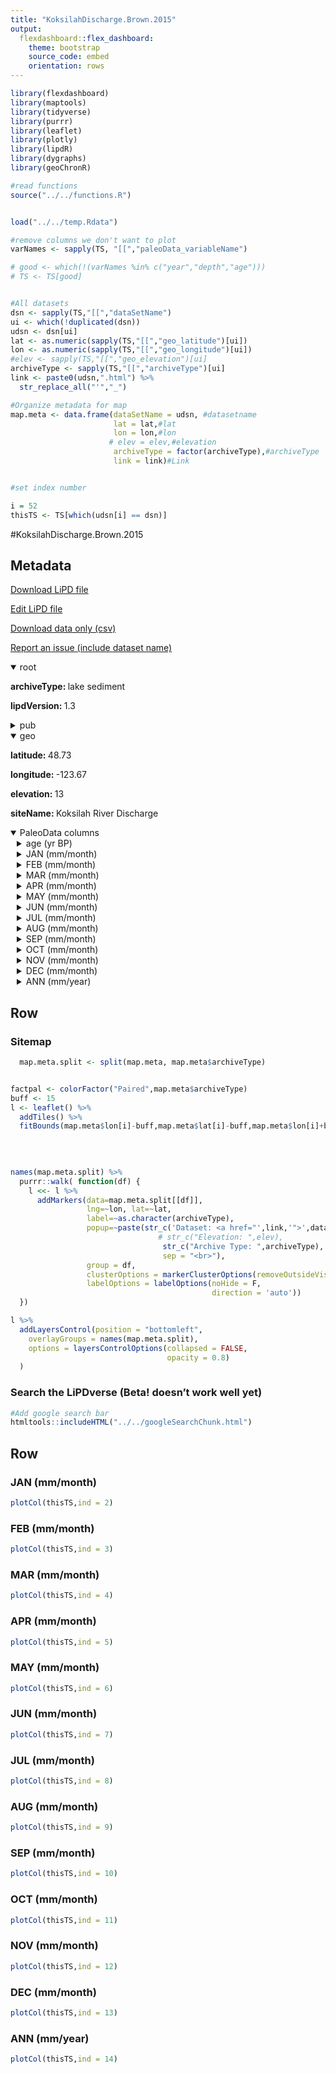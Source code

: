 ```yaml
---
title: "KoksilahDischarge.Brown.2015"
output: 
  flexdashboard::flex_dashboard:
    theme: bootstrap
    source_code: embed
    orientation: rows
---
```


```r
library(flexdashboard)
library(maptools)
library(tidyverse)
library(purrr)
library(leaflet)
library(plotly)
library(lipdR)
library(dygraphs)
library(geoChronR)

#read functions
source("../../functions.R")


load("../../temp.Rdata")

#remove columns we don't want to plot
varNames <- sapply(TS, "[[","paleoData_variableName")

# good <- which(!(varNames %in% c("year","depth","age")))
# TS <- TS[good]


#All datasets
dsn <- sapply(TS,"[[","dataSetName")
ui <- which(!duplicated(dsn))
udsn <- dsn[ui]
lat <- as.numeric(sapply(TS,"[[","geo_latitude")[ui])
lon <- as.numeric(sapply(TS,"[[","geo_longitude")[ui])
#elev <- sapply(TS,"[[","geo_elevation")[ui]
archiveType <- sapply(TS,"[[","archiveType")[ui]
link <- paste0(udsn,".html") %>% 
  str_replace_all("'","_")

#Organize metadata for map
map.meta <- data.frame(dataSetName = udsn, #datasetname
                       lat = lat,#lat
                       lon = lon,#lon
                      # elev = elev,#elevation
                       archiveType = factor(archiveType),#archiveType
                       link = link)#Link


#set index number

i = 52
thisTS <- TS[which(udsn[i] == dsn)]
```
#KoksilahDischarge.Brown.2015

Metadata {.sidebar}
-------------------------------------
[Download LiPD file](KoksilahDischarge.Brown.2015.lpd)
            

[Edit LiPD file](http://lipd.net/playground?source=http://lipdverse.org/wNAm0_1_0/KoksilahDischarge.Brown.2015.lpd)
            

[Download data only (csv)](KoksilahDischarge.Brown.2015.csv)
            

[Report an issue (include dataset name)](https://github.com/nickmckay/LiPDverse/issues)

<details open style="margin-left: 0px">
<summary>root</summary>
<p style="margin-left: 0px"><strong>archiveType: </strong>lake sediment
<p style="margin-left: 0px"><strong>lipdVersion: </strong>1.3
</details>
<details>
<summary>pub</summary>
<details style="margin-left: 10px">
<summary>pub1</summary>
<p style="margin-left: 10px"><strong>journal: </strong>Quaternary Research
<p style="margin-left: 10px"><strong>volume: </strong>83
<p style="margin-left: 10px"><strong>pages: </strong>415-426
<p style="margin-left: 10px"><strong>title: </strong>Multi-millennial streamflow dynamics in two forested watersheds on Vancouver Island, Canada
</details>
</details>
<details open style="margin-left: 0px">
<summary>geo</summary>
<p style="margin-left: 0px"><strong>latitude: </strong>48.73
<p style="margin-left: 0px"><strong>longitude: </strong>-123.67
<p style="margin-left: 0px"><strong>elevation: </strong>13
<p style="margin-left: 0px"><strong>siteName: </strong>Koksilah River Discharge
</details>
<details open>
<summary>PaleoData columns</summary>
<details style="margin-left: 10px">
<summary>age (yr BP)</summary>
<p style="margin-left: 10px"><strong>TSid: </strong>WEB3585e3c0
<p style="margin-left: 10px"><strong>variableName: </strong>age
<p style="margin-left: 10px"><strong>units: </strong>yr BP
</details>
<details style="margin-left: 10px">
<summary>JAN (mm/month)</summary>
<p style="margin-left: 10px"><strong>TSid: </strong>WEBd45020ec
<p style="margin-left: 10px"><strong>variableName: </strong>JAN
<p style="margin-left: 10px"><strong>units: </strong>mm/month
<p style="margin-left: 10px"><strong>description: </strong>Koksilah River discharge (Q) at gauging station 48.73°N, 123.67°W. Rainshadow forest. Watershed area: 214km2. Watershed average annual precipitation: 2074mm. 
<details>
<summary>interpretation</summary>
<details style="margin-left: 20px">
<summary>1</summary>
<p style="margin-left: 20px"><strong>direction: </strong>positive
<p style="margin-left: 20px"><strong>scope: </strong>climate
<p style="margin-left: 20px"><strong>seasonality: </strong>JAN
<p style="margin-left: 20px"><strong>variable: </strong>M
<p style="margin-left: 20px"><strong>variableDetail: </strong>streamflow
</details>
</details>
</details>
<details style="margin-left: 10px">
<summary>FEB (mm/month)</summary>
<p style="margin-left: 10px"><strong>TSid: </strong>WEBb83878b7
<p style="margin-left: 10px"><strong>variableName: </strong>FEB
<p style="margin-left: 10px"><strong>units: </strong>mm/month
<p style="margin-left: 10px"><strong>description: </strong>Koksilah River discharge (Q) at gauging station 48.73°N, 123.67°W. Rainshadow forest. Watershed area: 214km2. Watershed average annual precipitation: 2074mm. 
<details>
<summary>interpretation</summary>
<details style="margin-left: 20px">
<summary>1</summary>
<p style="margin-left: 20px"><strong>direction: </strong>positive
<p style="margin-left: 20px"><strong>scope: </strong>climate
<p style="margin-left: 20px"><strong>seasonality: </strong>FEB
<p style="margin-left: 20px"><strong>variable: </strong>M
<p style="margin-left: 20px"><strong>variableDetail: </strong>streamflow
</details>
</details>
</details>
<details style="margin-left: 10px">
<summary>MAR (mm/month)</summary>
<p style="margin-left: 10px"><strong>TSid: </strong>WEB0ee4c6c9
<p style="margin-left: 10px"><strong>variableName: </strong>MAR
<p style="margin-left: 10px"><strong>units: </strong>mm/month
<p style="margin-left: 10px"><strong>description: </strong>Koksilah River discharge (Q) at gauging station 48.73°N, 123.67°W. Rainshadow forest. Watershed area: 214km2. Watershed average annual precipitation: 2074mm. 
<details>
<summary>interpretation</summary>
<details style="margin-left: 20px">
<summary>1</summary>
<p style="margin-left: 20px"><strong>direction: </strong>positive
<p style="margin-left: 20px"><strong>scope: </strong>climate
<p style="margin-left: 20px"><strong>seasonality: </strong>MAR
<p style="margin-left: 20px"><strong>variable: </strong>M
<p style="margin-left: 20px"><strong>variableDetail: </strong>streamflow
</details>
</details>
</details>
<details style="margin-left: 10px">
<summary>APR (mm/month)</summary>
<p style="margin-left: 10px"><strong>TSid: </strong>WEBee7ebf6d
<p style="margin-left: 10px"><strong>variableName: </strong>APR
<p style="margin-left: 10px"><strong>units: </strong>mm/month
<p style="margin-left: 10px"><strong>description: </strong>Koksilah River discharge (Q) at gauging station 48.73°N, 123.67°W. Rainshadow forest. Watershed area: 214km2. Watershed average annual precipitation: 2074mm. 
<details>
<summary>interpretation</summary>
<details style="margin-left: 20px">
<summary>1</summary>
<p style="margin-left: 20px"><strong>direction: </strong>positive
<p style="margin-left: 20px"><strong>scope: </strong>climate
<p style="margin-left: 20px"><strong>seasonality: </strong>APR
<p style="margin-left: 20px"><strong>variable: </strong>M
<p style="margin-left: 20px"><strong>variableDetail: </strong>streamflow
</details>
</details>
</details>
<details style="margin-left: 10px">
<summary>MAY (mm/month)</summary>
<p style="margin-left: 10px"><strong>TSid: </strong>WEBb1d70ffc
<p style="margin-left: 10px"><strong>variableName: </strong>MAY
<p style="margin-left: 10px"><strong>units: </strong>mm/month
<p style="margin-left: 10px"><strong>description: </strong>Koksilah River discharge (Q) at gauging station 48.73°N, 123.67°W. Rainshadow forest. Watershed area: 214km2. Watershed average annual precipitation: 2074mm. 
<details>
<summary>interpretation</summary>
<details style="margin-left: 20px">
<summary>1</summary>
<p style="margin-left: 20px"><strong>direction: </strong>positive
<p style="margin-left: 20px"><strong>scope: </strong>climate
<p style="margin-left: 20px"><strong>seasonality: </strong>MAY
<p style="margin-left: 20px"><strong>variable: </strong>M
<p style="margin-left: 20px"><strong>variableDetail: </strong>streamflow
</details>
</details>
</details>
<details style="margin-left: 10px">
<summary>JUN (mm/month)</summary>
<p style="margin-left: 10px"><strong>TSid: </strong>WEB55435adb
<p style="margin-left: 10px"><strong>variableName: </strong>JUN
<p style="margin-left: 10px"><strong>units: </strong>mm/month
<p style="margin-left: 10px"><strong>description: </strong>Koksilah River discharge (Q) at gauging station 48.73°N, 123.67°W. Rainshadow forest. Watershed area: 214km2. Watershed average annual precipitation: 2074mm. 
<details>
<summary>interpretation</summary>
<details style="margin-left: 20px">
<summary>1</summary>
<p style="margin-left: 20px"><strong>direction: </strong>positive
<p style="margin-left: 20px"><strong>scope: </strong>climate
<p style="margin-left: 20px"><strong>seasonality: </strong>JUN
<p style="margin-left: 20px"><strong>variable: </strong>M
<p style="margin-left: 20px"><strong>variableDetail: </strong>streamflow
</details>
</details>
</details>
<details style="margin-left: 10px">
<summary>JUL (mm/month)</summary>
<p style="margin-left: 10px"><strong>TSid: </strong>WEBd6cdf711
<p style="margin-left: 10px"><strong>variableName: </strong>JUL
<p style="margin-left: 10px"><strong>units: </strong>mm/month
<p style="margin-left: 10px"><strong>description: </strong>Koksilah River discharge (Q) at gauging station 48.73°N, 123.67°W. Rainshadow forest. Watershed area: 214km2. Watershed average annual precipitation: 2074mm. 
<details>
<summary>interpretation</summary>
<details style="margin-left: 20px">
<summary>1</summary>
<p style="margin-left: 20px"><strong>direction: </strong>positive
<p style="margin-left: 20px"><strong>scope: </strong>climate
<p style="margin-left: 20px"><strong>seasonality: </strong>JUL
<p style="margin-left: 20px"><strong>variable: </strong>M
<p style="margin-left: 20px"><strong>variableDetail: </strong>streamflow
</details>
</details>
</details>
<details style="margin-left: 10px">
<summary>AUG (mm/month)</summary>
<p style="margin-left: 10px"><strong>TSid: </strong>WEBe3542db6
<p style="margin-left: 10px"><strong>variableName: </strong>AUG
<p style="margin-left: 10px"><strong>units: </strong>mm/month
<p style="margin-left: 10px"><strong>description: </strong>Koksilah River discharge (Q) at gauging station 48.73°N, 123.67°W. Rainshadow forest. Watershed area: 214km2. Watershed average annual precipitation: 2074mm. 
<details>
<summary>interpretation</summary>
<details style="margin-left: 20px">
<summary>1</summary>
<p style="margin-left: 20px"><strong>direction: </strong>positive
<p style="margin-left: 20px"><strong>scope: </strong>climate
<p style="margin-left: 20px"><strong>seasonality: </strong>AUG
<p style="margin-left: 20px"><strong>variable: </strong>M
<p style="margin-left: 20px"><strong>variableDetail: </strong>streamflow
</details>
</details>
</details>
<details style="margin-left: 10px">
<summary>SEP (mm/month)</summary>
<p style="margin-left: 10px"><strong>TSid: </strong>WEBd7bec2c4
<p style="margin-left: 10px"><strong>variableName: </strong>SEP
<p style="margin-left: 10px"><strong>units: </strong>mm/month
<p style="margin-left: 10px"><strong>description: </strong>Koksilah River discharge (Q) at gauging station 48.73°N, 123.67°W. Rainshadow forest. Watershed area: 214km2. Watershed average annual precipitation: 2074mm. 
<details>
<summary>interpretation</summary>
<details style="margin-left: 20px">
<summary>1</summary>
<p style="margin-left: 20px"><strong>direction: </strong>positive
<p style="margin-left: 20px"><strong>scope: </strong>climate
<p style="margin-left: 20px"><strong>seasonality: </strong>SEP
<p style="margin-left: 20px"><strong>variable: </strong>M
<p style="margin-left: 20px"><strong>variableDetail: </strong>streamflow
</details>
</details>
</details>
<details style="margin-left: 10px">
<summary>OCT (mm/month)</summary>
<p style="margin-left: 10px"><strong>TSid: </strong>WEB7d62f2ab
<p style="margin-left: 10px"><strong>variableName: </strong>OCT
<p style="margin-left: 10px"><strong>units: </strong>mm/month
<p style="margin-left: 10px"><strong>description: </strong>Koksilah River discharge (Q) at gauging station 48.73°N, 123.67°W. Rainshadow forest. Watershed area: 214km2. Watershed average annual precipitation: 2074mm. 
<details>
<summary>interpretation</summary>
<details style="margin-left: 20px">
<summary>1</summary>
<p style="margin-left: 20px"><strong>direction: </strong>positive
<p style="margin-left: 20px"><strong>scope: </strong>climate
<p style="margin-left: 20px"><strong>seasonality: </strong>OCT
<p style="margin-left: 20px"><strong>variable: </strong>M
<p style="margin-left: 20px"><strong>variableDetail: </strong>streamflow
</details>
</details>
</details>
<details style="margin-left: 10px">
<summary>NOV (mm/month)</summary>
<p style="margin-left: 10px"><strong>TSid: </strong>WEB7afcfa10
<p style="margin-left: 10px"><strong>variableName: </strong>NOV
<p style="margin-left: 10px"><strong>units: </strong>mm/month
<p style="margin-left: 10px"><strong>description: </strong>Koksilah River discharge (Q) at gauging station 48.73°N, 123.67°W. Rainshadow forest. Watershed area: 214km2. Watershed average annual precipitation: 2074mm. 
<details>
<summary>interpretation</summary>
<details style="margin-left: 20px">
<summary>1</summary>
<p style="margin-left: 20px"><strong>direction: </strong>positve
<p style="margin-left: 20px"><strong>scope: </strong>climate
<p style="margin-left: 20px"><strong>seasonality: </strong>NOV
<p style="margin-left: 20px"><strong>variable: </strong>M
<p style="margin-left: 20px"><strong>variableDetail: </strong>streamflow
</details>
</details>
</details>
<details style="margin-left: 10px">
<summary>DEC (mm/month)</summary>
<p style="margin-left: 10px"><strong>TSid: </strong>WEB8866c2b8
<p style="margin-left: 10px"><strong>variableName: </strong>DEC
<p style="margin-left: 10px"><strong>units: </strong>mm/month
<p style="margin-left: 10px"><strong>description: </strong>Koksilah River discharge (Q) at gauging station 48.73°N, 123.67°W. Rainshadow forest. Watershed area: 214km2. Watershed average annual precipitation: 2074mm. 
<details>
<summary>interpretation</summary>
<details style="margin-left: 20px">
<summary>1</summary>
<p style="margin-left: 20px"><strong>direction: </strong>positive
<p style="margin-left: 20px"><strong>scope: </strong>climate
<p style="margin-left: 20px"><strong>seasonality: </strong>DEC
<p style="margin-left: 20px"><strong>variable: </strong>M
<p style="margin-left: 20px"><strong>variableDetail: </strong>streamflow
</details>
</details>
</details>
<details style="margin-left: 10px">
<summary>ANN (mm/year)</summary>
<p style="margin-left: 10px"><strong>TSid: </strong>WEB282a251d
<p style="margin-left: 10px"><strong>variableName: </strong>ANN
<p style="margin-left: 10px"><strong>units: </strong>mm/year
<p style="margin-left: 10px"><strong>description: </strong>Koksilah River discharge (Q) at gauging station 48.73°N, 123.67°W. Rainshadow forest. Watershed area: 214km2. Watershed average annual precipitation: 2074mm. 
<p style="margin-left: 10px"><strong>useInGlobalTemperatureAnalysis: </strong>TRUE
<details>
<summary>interpretation</summary>
<details style="margin-left: 20px">
<summary>1</summary>
<p style="margin-left: 20px"><strong>direction: </strong>positive
<p style="margin-left: 20px"><strong>scope: </strong>climate
<p style="margin-left: 20px"><strong>seasonality: </strong>annual
<p style="margin-left: 20px"><strong>variable: </strong>M
<p style="margin-left: 20px"><strong>variableDetail: </strong>streamfloq
</details>
</details>
</details>

Row {.tabset .tabset-fade}
-----------------------------------------------------------------------

### Sitemap

```r
  map.meta.split <- split(map.meta, map.meta$archiveType)


factpal <- colorFactor("Paired",map.meta$archiveType)
buff <- 15
l <- leaflet() %>% 
  addTiles() %>% 
  fitBounds(map.meta$lon[i]-buff,map.meta$lat[i]-buff,map.meta$lon[i]+buff,map.meta$lat[i]+buff)
  

  
  
names(map.meta.split) %>%
  purrr::walk( function(df) {
    l <<- l %>%
      addMarkers(data=map.meta.split[[df]],
                 lng=~lon, lat=~lat,
                 label=~as.character(archiveType),
                 popup=~paste(str_c('Dataset: <a href="',link,'">',dataSetName,'</a>'),
                                 # str_c("Elevation: ",elev),
                                  str_c("Archive Type: ",archiveType),
                                  sep = "<br>"),
                 group = df,
                 clusterOptions = markerClusterOptions(removeOutsideVisibleBounds = F),
                 labelOptions = labelOptions(noHide = F,
                                             direction = 'auto'))
  })

l %>%
  addLayersControl(position = "bottomleft",
    overlayGroups = names(map.meta.split),
    options = layersControlOptions(collapsed = FALSE,
                                   opacity = 0.8)
  )
```

### Search the LiPDverse (Beta! doesn't work well yet)
```r
#Add google search bar
htmltools::includeHTML("../../googleSearchChunk.html")
```


Row {.tabset .tabset-fade}
-----------------------------------------------------------------------

### JAN (mm/month)
```r
plotCol(thisTS,ind = 2)
```

### FEB (mm/month)
```r
plotCol(thisTS,ind = 3)
```

### MAR (mm/month)
```r
plotCol(thisTS,ind = 4)
```

### APR (mm/month)
```r
plotCol(thisTS,ind = 5)
```

### MAY (mm/month)
```r
plotCol(thisTS,ind = 6)
```

### JUN (mm/month)
```r
plotCol(thisTS,ind = 7)
```

### JUL (mm/month)
```r
plotCol(thisTS,ind = 8)
```

### AUG (mm/month)
```r
plotCol(thisTS,ind = 9)
```

### SEP (mm/month)
```r
plotCol(thisTS,ind = 10)
```

### OCT (mm/month)
```r
plotCol(thisTS,ind = 11)
```

### NOV (mm/month)
```r
plotCol(thisTS,ind = 12)
```

### DEC (mm/month)
```r
plotCol(thisTS,ind = 13)
```

### ANN (mm/year)
```r
plotCol(thisTS,ind = 14)
```
